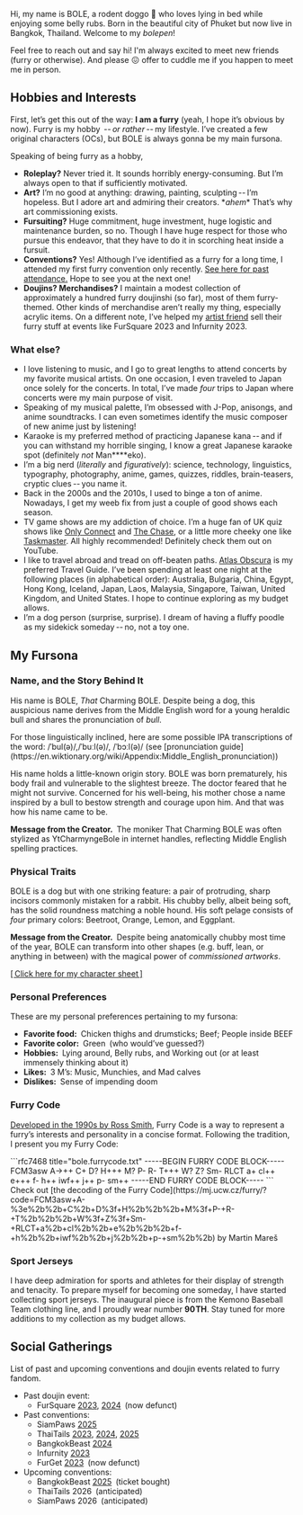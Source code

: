 
<span class="text-xl">H</span><span class="text-lg">i</span>,
my name is <span class="bole">BOLE</span>,
a rodent doggo 🐶 who loves lying in bed while enjoying some belly rubs.
Born in the beautiful city of Phuket but now live in Bangkok, Thailand.
Welcome to my <em class="brighter-80">bolepen</em>!

Feel free to reach out and say hi! I'm always excited to meet new friends
<span class="muted">(furry or otherwise)</span>.
And please 😖 offer to cuddle me if you happen to meet me in person.


## Hobbies and Interests

First, let’s get this out of the way: **I am a furry**
<span class="muted">(yeah, I hope it’s obvious by now)</span>.
Furry is my hobby <span class="muted"> -- *or rather* -- </span>my lifestyle.
I’ve created a few original characters (OCs),
but <span class="bole">BOLE</span> is always gonna be my main fursona.

Speaking of being furry as a hobby,

- **Roleplay?**
  Never tried it. It sounds horribly energy-consuming.
  But I’m always open to that if sufficiently motivated.
- **Art?**
  I’m no good at anything: drawing, painting, sculpting -- I’m hopeless.
  But I adore art and admiring their creators.
  <span class="muted">\**ahem*\*</span>
  That’s why art commissioning exists.
- **Fursuiting?**
  Huge commitment, huge investment, huge logistic and maintenance burden, so no.
  Though I have huge respect for those who pursue this endeavor,
  that they have to do it in scorching heat inside a fursuit.
- **Conventions?**
  Yes! Although I’ve identified as a furry for a long time,
  I attended my first furry convention only recently.
  [See here for past attendance.](#social-gatherings)
  <span class="muted">Hope to see you at the next one!</span>
- **Doujins? Merchandises?**
  I maintain a modest collection of approximately a hundred furry doujinshi
  <span class="muted">(so far)</span>, most of them furry-themed. Other kinds of
  merchandise aren’t really my thing, especially acrylic items. On a different
  note, I’ve helped my [artist friend](https://www.facebook.com/Kalon.Ezhno)
  sell their furry stuff at events like FurSquare 2023 and Infurnity 2023.

### What else?

- I love listening to music, and I go to great lengths
  to attend concerts by my favorite musical artists.
  On one occasion, I even traveled to Japan once solely for the concerts.
  In total, I’ve made *four* trips to Japan where concerts were my main purpose of visit.
- Speaking of my musical palette, I’m obsessed with J-Pop, anisongs, and anime soundtracks.
  I can even sometimes identify the music composer of new anime just by listening!
- Karaoke is my preferred method of practicing Japanese kana -- and
  if you can withstand my horrible singing,
  I know a great Japanese karaoke spot
  <span class="muted">(definitely *not* Man\*\*\*\*eko)</span>.
- I’m a big nerd <span class="muted">(*literally* and *figuratively*)</span>:
  science, technology, linguistics, typography, photography, anime, games,
  quizzes, riddles, brain-teasers, cryptic clues -- you name it.
- Back in the 2000s and the 2010s, I used to binge a ton of anime.
  Nowadays, I get my weeb fix from just a couple of good shows each season.
- TV game shows are my addiction of choice.
  I’m a huge fan of UK quiz shows like
  [Only Connect](https://www.ukgameshows.com/ukgs/Only_Connect_\(2\))
  and [The Chase](https://www.ukgameshows.com/ukgs/The_Chase),
  or a little more cheeky one like [Taskmaster](https://www.ukgameshows.com/ukgs/Taskmaster).
  <span class="muted">All highly recommended! Definitely check them out on YouTube.</span>
- I like to travel abroad and tread on off-beaten paths.
  [Atlas Obscura](https://www.atlasobscura.com/articles/all-places-in-the-atlas-on-one-map)
  is my preferred Travel Guide.
  I’ve been spending at least one night at the following places
  <span class="muted">(in alphabetical order)</span>: Australia, Bulgaria,
  China, Egypt, Hong Kong, Iceland, Japan, Laos, Malaysia, Singapore, Taiwan,
  United Kingdom, and United States. I hope to continue exploring as my budget
  allows.
- I’m a dog person <span class="muted">(surprise, surprise)</span>.
  I dream of having a fluffy poodle as my sidekick someday -- no, not a toy one.


## My Fursona

### Name, and the Story Behind It

His name is <span class="bole">BOLE</span>,
<span class="bole">*That* Charming BOLE</span>.
Despite being a dog, this auspicious name derives from the Middle English word
for a young heraldic bull and shares the pronunciation of <em>bull</em>.

<div class="smallnote ml-6">
  For those linguistically inclined, here are some possible IPA transcriptions
  of the word:
  <span class="ipa">/ˈbul(ə)/</span>,<span class="ipa">/ˈbuːl(ə)/</span>,
  <span class="ipa">/ˈbɔːl(ə)/</span> (see [pronunciation
  guide](https://en.wiktionary.org/wiki/Appendix:Middle_English_pronunciation))
</div>

His name holds a little-known origin story.
<span class="bole">BOLE</span> was born prematurely, his body frail and
vulnerable to the slightest breeze. The doctor feared that he might not survive.
Concerned for his well-being, his mother chose a name inspired by a bull to
bestow strength and courage upon him. And that was how his name came to be.

**Message from the Creator.** The moniker
<span class="bole">That Charming BOLE</span> was often stylized as
<span class="bole before:content-[open-quote] after:content-[close-quote]"><span class="px-px">YtCharmyngeBole</span></span>
in internet handles, reflecting Middle English spelling practices.

### Physical Traits

<span class="bole">BOLE</span> is a dog but with one striking feature: a pair of
protruding, sharp incisors commonly mistaken for a rabbit. His chubby belly,
albeit being soft, has the solid roundness matching a noble hound. His soft
pelage consists of *four* primary colors:
<span class="px-px text-beetroot not-print:bg-black">Beetroot</span>,
<span class="px-px text-orange not-print:bg-black">Orange</span>,
<span class="px-px text-lemon not-print:bg-black">Lemon</span>, and
<span class="px-px text-eggplant not-print:bg-black">Eggplant</span>.

**Message from the Creator.** Despite being anatomically chubby most time of the year,
<span class="bole">BOLE</span> can transform into other shapes (e.g. buff, lean,
or anything in between) with the magical power of *commissioned artworks*.

[\[ Click here for my character sheet \]](/bole-character-sheet)

### Personal Preferences

These are my personal preferences pertaining to my fursona:

- **Favorite food:** Chicken thighs and drumsticks; Beef; People inside BEEF
- **Favorite color:** Green <span class="muted">(who would’ve guessed?)</span>
- **Hobbies:** Lying around, Belly rubs, and Working out <span class="muted">(or at least immensely thinking about it)</span>
- **Likes:** 3 M’s: Music, Munchies, and Mad calves
- **Dislikes:** Sense of impending doom

### Furry Code

[Developed in the 1990s by Ross Smith](https://www.captainpackrat.com/furry/furcode.htm),
Furry Code is a way to represent a furry’s interests and personality in a concise format.
Following the tradition, I present you my Furry Code:

<IosevkaLigature feature="none">
  ```rfc7468 title="bole.furrycode.txt"
  -----BEGIN FURRY CODE BLOCK-----
  FCM3asw A->++ C+ D? H+++ M? P- R- T+++ W? Z? Sm-
  RLCT a+ cl++ e+++ f- h++ iwf++ j++ p- sm++
  -----END FURRY CODE BLOCK-----
  ```
</IosevkaLigature>

<div class="smallnote">
  <span class="iconify octicon--info-16 align-[-0.1em] mr-[0.25em]" /> Check out [the decoding of the Furry
  Code](https://mj.ucw.cz/furry/?code=FCM3asw+A-%3e%2b%2b+C%2b+D%3f+H%2b%2b%2b+M%3f+P-+R-+T%2b%2b%2b+W%3f+Z%3f+Sm-+RLCT+a%2b+cl%2b%2b+e%2b%2b%2b+f-+h%2b%2b+iwf%2b%2b+j%2b%2b+p-+sm%2b%2b)
  by Martin Mareš
</div>

### Sport Jerseys

I have deep admiration for sports and athletes for their display of strength and tenacity.
To prepare myself for becoming one someday, I have started collecting sport jerseys.
The inaugural piece is from the Kemono Baseball Team clothing line, and I proudly wear number **90 ⁠TH**.
Stay tuned for more additions to my collection as my budget allows.


## Social Gatherings

List of past and upcoming conventions and doujin events related to furry fandom.

- Past doujin event:
  - FurSquare [2023](https://web.archive.org/web/20230319063104/https://fsq.anthro.asia/2023/index-EN),
    [2024](https://web.archive.org/web/20240902183421/https://fsq.anthro.asia/2024/home-EN) <span class="muted">(now defunct)</span>
- Past conventions:
  - SiamPaws [2025](https://web.archive.org/web/20250622180128/https://www.siampaws.com/th)
  - ThaiTails [2023](https://web.archive.org/web/20230325101236/https://thaitails.net/en/),
    [2024](https://web.archive.org/web/20240326162159/https://thaitails.net/home2024/),
    [2025](https://2025.thaitails.net/)
  - BangkokBeast [2024](https://bangkokbeasts.com/2024/)
  - Infurnity [2023](https://web.archive.org/web/20231001025323/https://www.infurnity.com/en/)
  - FurGet [2023](https://web.archive.org/web/20240223063102/https://furget.anthro.asia/2023) <span class="muted">(now defunct)</span>
- Upcoming conventions:
  - BangkokBeast [2025](https://bangkokbeasts.com/2025/) <span class="muted">(ticket bought)</span>
  - ThaiTails 2026 <span class="muted">(anticipated)</span>
  - SiamPaws 2026 <span class="muted">(anticipated)</span>
